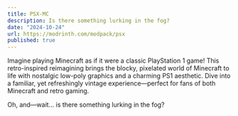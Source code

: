 ```yaml
---
title: PSX-MC
description: Is there something lurking in the fog?
date: "2024-10-24"
url: https://modrinth.com/modpack/psx
published: true
---
```


Imagine playing Minecraft as if it were a classic PlayStation 1 game! This retro-inspired reimagining brings the blocky, pixelated world of Minecraft to life with nostalgic low-poly graphics and a charming PS1 aesthetic. Dive into a familiar, yet refreshingly vintage experience—perfect for fans of both Minecraft and retro gaming.

Oh, and—wait... is there something lurking in the fog?

